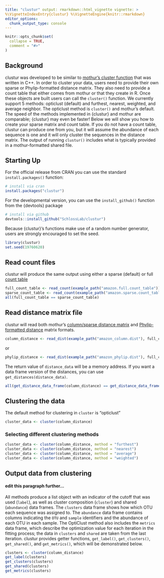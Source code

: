 ```yaml
---
title: "clustur" output: rmarkdown::html_vignette vignette: >
%\VignetteIndexEntry{clustur} %\VignetteEngine{knitr::rmarkdown}
editor_options: 
  chunk_output_type: console
---
```

```r
knitr::opts_chunk$set(
  collapse = TRUE,
  comment = "#>"
)
```

## Background
clustur was developed to be similar to [mothur's cluster
function](https://mothur.org/wiki/cluster) that was written in C++. In order to
cluster your data, users need to provide their own sparse or Phylip-formatted
distance matrix. They also need to provide a count table that either comes from
mothur or that they create in R. Once these objects are built users can call the
`cluster()` function. We currently support 5 methods: opticlust (default) and
furthest, nearest, weighted, and average neighbor.  The opticlust method is
`cluster()` and mothur's default. The speed of the methods implemented in
{clustur} and mothur are comparable; {clustur} may even be faster! Below we will
show you how to create your sparse matrix and count table. If you do not have a
count table, clustur can produce one from you, but it will assume the abundance
of each sequence is one and it will only cluster the sequences in the distance
matrix. The output of running `clustur()` includes what is typically provided in
a mothur-formatted shared file.


## Starting Up
For the official release from CRAN you can use the standard `install.packages()`
function:

```r
# install via cran
install.packages("clustur")
```

For the developmental version, you can use the `install_github()` function from
the {devtools} package

```r
# install via github
devtools::install_github("SchlossLab/clustur")
```

Because {clustur}'s functions make use of a random number generator, users are strongly encouraged to set the seed.

```r
library(clustur)
set.seed(19760620)
```

## Read count files
clustur will produce the same output using either a sparse (default) or full
[count table](https://mothur.org/wiki/count_file/)

```r
full_count_table <- read_count(example_path("amazon.full.count_table"))
sparse_count_table <- read_count(example_path("amazon.sparse.count_table"))
all(full_count_table == sparse_count_table)
```


## Read distance matrix file

clustur will read both mothur's [column/sparse distance
matrix](https://mothur.org/wiki/column-formatted_distance_matrix/) and
[Phylip-formatted distance ](https://mothur.org/wiki/phylip-formatted_distance_matrix/) matrix formats. 

```r
column_distance <- read_dist(example_path("amazon_column.dist"), full_count_table, cutoff = 0.03)
```

or

```r
phylip_distance <- read_dist(example_path("amazon_phylip.dist"), full_count_table, cutoff = 0.03)
```

The return value of `distance_data` will be a memory address. If you want a data
frame version of the distances, you can use `get_distances(distance_data)`.

```r
all(get_distance_data_frame(column_distance) == get_distance_data_frame(phylip_distance))
```


## Clustering the data

The default method for clustering in `cluster` is "opticlust" 

```r
cluster_data <- cluster(column_distance)
```


### Selecting different clustering methods
```r
cluster_data <- cluster(column_distance, method = "furthest")
cluster_data <- cluster(column_distance, method = "nearest")
cluster_data <- cluster(column_distance, method = "average")
cluster_data <- cluster(column_distance, method = "weighted")
```


## Output data from clustering

#### edit this paragraph further...
All methods produce a list object with an indicator of the cutoff that was used
(`label`), as well as cluster composition (`cluster`) and shared (`abundance`) data frames.
The `clusters` data frame shows how which OTU each sequence was assigned to. The `abundance` data frame
contains columns indicating the `OTU` and `sample` identifiers and the
abundance of each OTU in each sample. The OptiClust method also includes the `metrics` data
frame, which describe the optimization value for each iteration in the fitting
process; the data in `clusters` and `shared` are taken from the last iteration.
clustur provides getter functions, `get_label()`, `get_clusters()`,
`get_shared()`, and `get_metrics()`, which will be demonstrated below.

```r
clusters <- cluster(column_distance)
get_label(clusters)
get_clusters(clusters)
get_shared(clusters)
get_metrics(clusters)
```